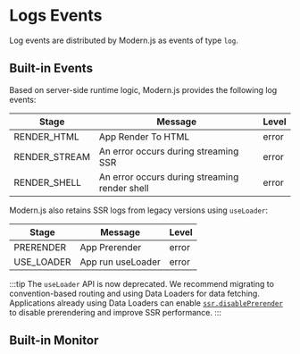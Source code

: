 # Logs Events

Log events are distributed by Modern.js as events of type `log`.

## Built-in Events

Based on server-side runtime logic, Modern.js provides the following log events:

| Stage           | Message                                      | Level |
| --------------- | -------------------------------------------- | ----- |
| RENDER_HTML     | App Render To HTML                           | error |
| RENDER_STREAM   | An error occurs during streaming SSR         | error |
| RENDER_SHELL    | An error occurs during streaming render shell | error |

Modern.js also retains SSR logs from legacy versions using `useLoader`:

| Stage         | Message                         | Level |
| ------------- | ------------------------------- | ----- |
| PRERENDER     | App Prerender                   | error |
| USE_LOADER    | App run useLoader               | error |

:::tip
The `useLoader` API is now deprecated. We recommend migrating to convention-based routing and using Data Loaders for data fetching. Applications already using Data Loaders can enable [`ssr.disablePrerender`](/configure/app/server/ssr.html#object-type) to disable prerendering and improve SSR performance.
:::

## Built-in Monitor


<InternalLogger />
